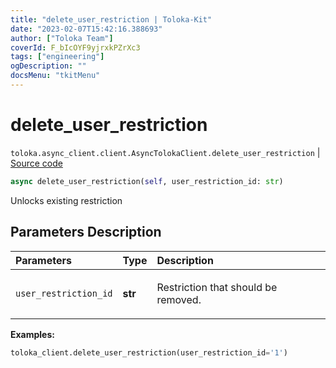 ```yaml
---
title: "delete_user_restriction | Toloka-Kit"
date: "2023-02-07T15:42:16.388693"
author: ["Toloka Team"]
coverId: F_bIcOYF9yjrxkPZrXc3
tags: ["engineering"]
ogDescription: ""
docsMenu: "tkitMenu"
---
```


# delete_user_restriction
`toloka.async_client.client.AsyncTolokaClient.delete_user_restriction` | [Source code](https://github.com/Toloka/toloka-kit/blob/v1.1.3/src/async_client/client.py#L0)

```python
async delete_user_restriction(self, user_restriction_id: str)
```

Unlocks existing restriction

## Parameters Description

| Parameters | Type | Description |
| :----------| :----| :-----------|
`user_restriction_id`|**str**|<p>Restriction that should be removed.</p>

**Examples:**

```python
toloka_client.delete_user_restriction(user_restriction_id='1')
```